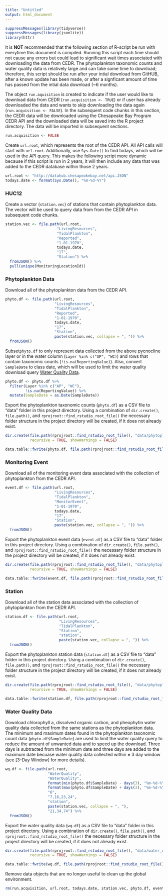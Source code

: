 ```yaml
---
title: "Untitled"
output: html_document
---
```


```r
suppressMessages(library(tidyverse))
suppressMessages(library(jsonlite))
library(httr)
```

It is __NOT__ recommended that the following section of R-script be run with everytime this document is compiled. Running this script each time should not cause any errors but could lead to significant wait times associated with downloading the data from CEDR. The phytoplankton taxonomic counts and water quality data is relatively large and can take some time to download; therefore, this script should be run after your intial download from GitHUB, after a known update has been made, or after a signficant amount of time has passed from the intial data download (~6 months). 

The object `run.aquisition` is created to indicate if the user would like to download data from CEDR (`run.acquisition <- TRUE`) or if user has already downloaded the data and wants to skip downloading the data again (`run.acquisition <- FALSE`). In the subsequent code chunks in this section, the CEDR data will be downloaded using the Chesapeake Bay Program CEDR API and the downloaded data will be saved into the R project directory. The data will be imported in subsequent sections.
```r
run.acquisition <- FALSE
```

Create `url.root`, which represents the root of the CEDR API. All API calls will start with `url.root`. Additionally, use `Sys.Date()` to find todays, which will be used in the API query. This makes the following script more dynamic because if this script is run in 2 years, it will then include any data that was added to the CEDR database within those 2 years.
```r
url.root <- "http://datahub.chesapeakebay.net/api.JSON"
todays.date <- format(Sys.Date(), "%m-%d-%Y")
```

### HUC12

Create a vector (`station.vec`) of stations that contain phytoplankton data. The vector will be used to query data from from the CEDR API in subsequent code chunks.
```r
station.vec <- file.path(url.root,
                       "LivingResources",
                       "TidalPlankton",
                       "Reported",
                       "1-01-1970",
                       todays.date,
                       "17",
                       "Station") %>% 
  fromJSON() %>% 
  pull(unique(MonitoringLocationId))
```

### Phytoplankton Data

Download all of the phytoplankton data from the CEDR API.
```r
phyto.df <- file.path(url.root,
                      "LivingResources",
                      "TidalPlankton",
                      "Reported",
                      "1-01-1970",
                      todays.date, 
                      "17",
                      "Station",
                      paste(station.vec, collapse = ", ")) %>%
  fromJSON() 
```

Subset`phyto.df` to only represent data collected from the above pycnocline layer or in the water column (`Layer %in% c("AP", "WC)`) and rows that contain taxonomic counts (`!is.na(ReportingValue)`). Also, convert `SampleDate` to class date, which will be used to limit the water quality download query [Water Quality Data].
```r
phyto.df <- phyto.df %>% 
  filter(Layer %in% c("AP", "WC"),
         !is.na(ReportingValue)) %>% 
  mutate(SampleDate = as.Date(SampleDate))
```

Export the phytoplankton taxonomic counts (`phyto.df`) as a CSV file to "data" folder in this project directory. Using a combination of `dir.create()`, `file.path()`, and `rprojroot::find_rstudio_root_file()` the necessary folder structure in the project directory will be created, if it does not already exist.
```r
dir.create(file.path(rprojroot::find_rstudio_root_file(), "data/phytoplankton"),
           recursive = TRUE, showWarnings = FALSE)

data.table::fwrite(phyto.df, file.path(rprojroot::find_rstudio_root_file(), "data/phytoplankton", "cedr_phyto_taxa.csv"))
```

### Monitoring Event

Download all of the monitoring event data associated with the collection of phytoplankton from the CEDR API.
```r
event.df <- file.path(url.root,
                      "LivingResources",
                      "TidalPlankton",
                      "MonitorEvent",
                      "1-01-1970",
                      todays.date, 
                      "17",
                      "Station",
                      paste(station.vec, collapse = ", ")) %>%
  fromJSON() 
```

Export the phytoplankton event data (`event.df`) as a CSV file to "data" folder in this project directory. Using a combination of `dir.create()`, `file.path()`, and `rprojroot::find_rstudio_root_file()` the necessary folder structure in the project directory will be created, if it does not already exist.
```r
dir.create(file.path(rprojroot::find_rstudio_root_file(), "data/phytoplankton"),
           recursive = TRUE, showWarnings = FALSE)

data.table::fwrite(event.df, file.path(rprojroot::find_rstudio_root_file(), "data/phytoplankton", "cedr_phyto_event.csv"))
```

### Station

Download all of the station data associated with the collection of phytoplankton from the CEDR API.
```r
station.df <- file.path(url.root,
                        "LivingResources",
                        "TidalPlankton",
                        "Station",
                        "station",
                        paste(station.vec, collapse = ", ")) %>%
  fromJSON()
```

Export the phytoplankton station data (`station.df`) as a CSV file to "data" folder in this project directory. Using a combination of `dir.create()`, `file.path()`, and `rprojroot::find_rstudio_root_file()` the necessary folder structure in the project directory will be created, if it does not already exist.
```r
dir.create(file.path(rprojroot::find_rstudio_root_file(), "data/phytoplankton"),
           recursive = TRUE, showWarnings = FALSE)

data.table::fwrite(station.df, file.path(rprojroot::find_rstudio_root_file(), "data/phytoplankton", "cedr_phyto_station.csv"))
```

### Water Quality Data

Download chlorophyll a, dissolved organic carbon, and pheophytin water quality data collected from the same stations as the phytoplankton data. The minimum and maximum dates found in the phytoplankton taxonomic count data (`phyto.df$SampleDate`) are used to limit the water quality query to reduce the amount of unwanted data and to speed up the download. Three days is subtracted from the minimum date and three days are added to the maximum date becuase water quality data collected within ± 3 day window (see [3-Day Window] for more details).
```r
wq.df <- file.path(url.root,
                   "WaterQuality",
                   "WaterQuality",
                   format(min(phyto.df$SampleDate) - days(3), "%m-%d-%Y"),
                   format(max(phyto.df$SampleDate) + days(3), "%m-%d-%Y"), 
                   "6",
                   "7,16,23,24",
                   "station",
                   paste(station.vec, collapse = ", "),
                   "21,34,74") %>% 
  fromJSON()
```

Export the water quality data (`wq.df`) as a CSV file to "data" folder in this project directory. Using a combination of `dir.create()`, `file.path()`, and `rprojroot::find_rstudio_root_file()` the necessary folder structure in the project directory will be created, if it does not already exist.
```r
dir.create(file.path(rprojroot::find_rstudio_root_file(), "data/water_quality"),
           recursive = TRUE, showWarnings = FALSE)

data.table::fwrite(wq.df, file.path(rprojroot::find_rstudio_root_file(), "data/water_quality", "cedr_wq.csv"))
```

Remove data objects that are no longer useful to clean up the global environment.
```r
rm(run.acquisition, url.root, todays.date, station.vec, phyto.df, event.df, station.df, wq.df)
```



